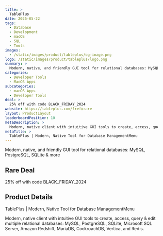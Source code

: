 ```yaml
---
title: >
  TablePlus
date: 2025-05-22
tags:
  - Database
  - Development
  - macOS
  - SQL
  - Tools
images:
  - /static/images/product/tableplus/og-image.png
logo: /static/images/product/tableplus/logo.png
summary: >
  Modern, native, and friendly GUI tool for relational databases: MySQL, PostgreSQL, SQLite & more
categories:
  - Developer Tools
  - MacOS Apps
subcategories:
  - macOS Apps
  - Developer Tools
deal: >
  25% off with code BLACK_FRIDAY_2024
website: https://tableplus.com/?ref=rare
layout: ProductLayout
leaderboardPosition: 10
metaDescription: >
  Modern, native client with intuitive GUI tools to create, access, query & edit multiple relational databases: MySQL, PostgreSQL, SQLite, Microsoft SQL Server, Amazon Redshift, MariaDB, CockroachDB, Vertica, and Redis.
metaTitle: >
  TablePlus | Modern, Native Tool for Database ManagementMenu
---
```

Modern, native, and friendly GUI tool for relational databases: MySQL, PostgreSQL, SQLite & more

## Rare Deal

25% off with code BLACK_FRIDAY_2024

## Product Details

TablePlus | Modern, Native Tool for Database ManagementMenu

Modern, native client with intuitive GUI tools to create, access, query & edit multiple relational databases: MySQL, PostgreSQL, SQLite, Microsoft SQL Server, Amazon Redshift, MariaDB, CockroachDB, Vertica, and Redis.
